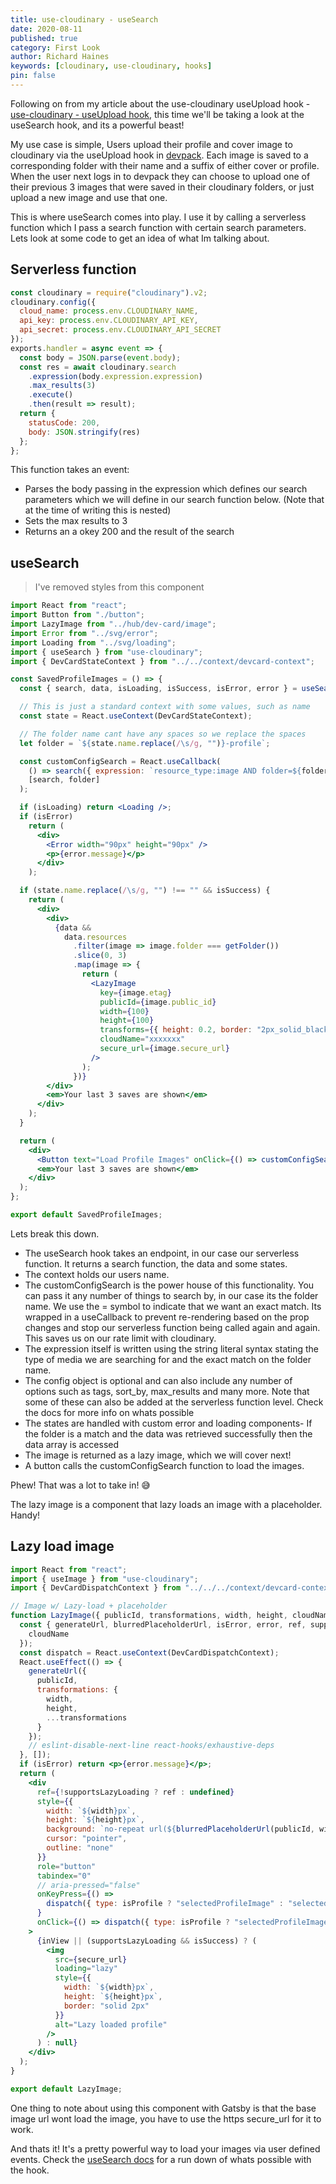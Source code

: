 ```yaml
---
title: use-cloudinary - useSearch
date: 2020-08-11
published: true
category: First Look
author: Richard Haines
keywords: [cloudinary, use-cloudinary, hooks]
pin: false
---
```



Following on from my article about the use-cloudinary useUpload hook - [use-cloudinary - useUpload hook](https://richardhaines.dev/use-cloudinary-hooks/), this time we'll be taking a look at the useSearch hook, and its a powerful beast!

My use case is simple, Users upload their profile and cover image to cloudinary via the useUpload hook in [devpack](https://www.devpack.dev/). Each image is saved to a corresponding folder with their name and a suffix of either cover or profile. When the user next logs in to devpack they can choose to upload one of their previous 3 images that were saved in their cloudinary folders, or just upload a new image and use that one.

This is where useSearch comes into play. I use it by calling a serverless function which I pass a search function with certain search parameters. Lets look at some code to get an idea of what Im talking about.

## Serverless function

```js
const cloudinary = require("cloudinary").v2;
cloudinary.config({
  cloud_name: process.env.CLOUDINARY_NAME,
  api_key: process.env.CLOUDINARY_API_KEY,
  api_secret: process.env.CLOUDINARY_API_SECRET
});
exports.handler = async event => {
  const body = JSON.parse(event.body);
  const res = await cloudinary.search
    .expression(body.expression.expression)
    .max_results(3)
    .execute()
    .then(result => result);
  return {
    statusCode: 200,
    body: JSON.stringify(res)
  };
};
```

This function takes an event:

- Parses the body passing in the expression which defines our search parameters which we will define in our search function below. (Note that at the time of writing this is nested)
- Sets the max results to 3
- Returns an a okey 200 and the result of the search

## useSearch

> I've removed styles from this component

```jsx
import React from "react";
import Button from "./button";
import LazyImage from "../hub/dev-card/image";
import Error from "../svg/error";
import Loading from "../svg/loading";
import { useSearch } from "use-cloudinary";
import { DevCardStateContext } from "../../context/devcard-context";

const SavedProfileImages = () => {
  const { search, data, isLoading, isSuccess, isError, error } = useSearch({ endpoint: "/.netlify/functions/search" });

  // This is just a standard context with some values, such as name
  const state = React.useContext(DevCardStateContext);

  // The folder name cant have any spaces so we replace the spaces
  let folder = `${state.name.replace(/\s/g, "")}-profile`;

  const customConfigSearch = React.useCallback(
    () => search({ expression: `resource_type:image AND folder=${folder}`, config: {} }),
    [search, folder]
  );

  if (isLoading) return <Loading />;
  if (isError)
    return (
      <div>
        <Error width="90px" height="90px" />
        <p>{error.message}</p>
      </div>
    );

  if (state.name.replace(/\s/g, "") !== "" && isSuccess) {
    return (
      <div>
        <div>
          {data &&
            data.resources
              .filter(image => image.folder === getFolder())
              .slice(0, 3)
              .map(image => {
                return (
                  <LazyImage
                    key={image.etag}
                    publicId={image.public_id}
                    width={100}
                    height={100}
                    transforms={{ height: 0.2, border: "2px_solid_black" }}
                    cloudName="xxxxxxx"
                    secure_url={image.secure_url}
                  />
                );
              })}
        </div>
        <em>Your last 3 saves are shown</em>
      </div>
    );
  }

  return (
    <div>
      <Button text="Load Profile Images" onClick={() => customConfigSearch()} />
      <em>Your last 3 saves are shown</em>
    </div>
  );
};

export default SavedProfileImages;
```

Lets break this down.

- The useSearch hook takes an endpoint, in our case our serverless function. It returns a search function, the data and some states.
- The context holds our users name.
- The customConfigSearch is the power house of this functionality. You can pass it any number of things to search by, in our case its the folder name. We use the = symbol to indicate that we want an exact match. Its wrapped in a useCallback to prevent re-rendering based on the prop changes and stop our serverless function being called again and again. This saves us on our rate limit with cloudinary.
- The expression itself is written using the string literal syntax stating the type of media we are searching for and the exact match on the folder name.
- The config object is optional and can also include any number of options such as tags, sort_by, max_results and many more. Note that some of these can also be added at the serverless function level. Check the docs for more info on whats possible
- The states are handled with custom error and loading components- If the folder is a match and the data was retrieved successfully then the data array is accessed
- The image is returned as a lazy image, which we will cover next!
- A button calls the customConfigSearch function to load the images.

Phew! That was a lot to take in! 😅

The lazy image is a component that lazy loads an image with a placeholder. Handy!

## Lazy load image

```jsx
import React from "react";
import { useImage } from "use-cloudinary";
import { DevCardDispatchContext } from "../../../context/devcard-context";

// Image w/ Lazy-load + placeholder
function LazyImage({ publicId, transformations, width, height, cloudName, secure_url, isProfile }) {
  const { generateUrl, blurredPlaceholderUrl, isError, error, ref, supportsLazyLoading, inView, isSuccess } = useImage({
    cloudName
  });
  const dispatch = React.useContext(DevCardDispatchContext);
  React.useEffect(() => {
    generateUrl({
      publicId,
      transformations: {
        width,
        height,
        ...transformations
      }
    });
    // eslint-disable-next-line react-hooks/exhaustive-deps
  }, []);
  if (isError) return <p>{error.message}</p>;
  return (
    <div
      ref={!supportsLazyLoading ? ref : undefined}
      style={{
        width: `${width}px`,
        height: `${height}px`,
        background: `no-repeat url(${blurredPlaceholderUrl(publicId, width, height)})`,
        cursor: "pointer",
        outline: "none"
      }}
      role="button"
      tabindex="0"
      // aria-pressed="false"
      onKeyPress={() =>
        dispatch({ type: isProfile ? "selectedProfileImage" : "selectedCoverImage", payload: secure_url })
      }
      onClick={() => dispatch({ type: isProfile ? "selectedProfileImage" : "selectedCoverImage", payload: secure_url })}
    >
      {inView || (supportsLazyLoading && isSuccess) ? (
        <img
          src={secure_url}
          loading="lazy"
          style={{
            width: `${width}px`,
            height: `${height}px`,
            border: "solid 2px"
          }}
          alt="Lazy loaded profile"
        />
      ) : null}
    </div>
  );
}

export default LazyImage;
```

One thing to note about using this component with Gatsby is that the base image url wont load the image, you have to use the https secure_url for it to work.

And thats it! It's a pretty powerful way to load your images via user defined events. Check the [useSearch docs](https://use-cloudinary.netlify.app/usage/use-search) for a run down of whats possible with the hook.
